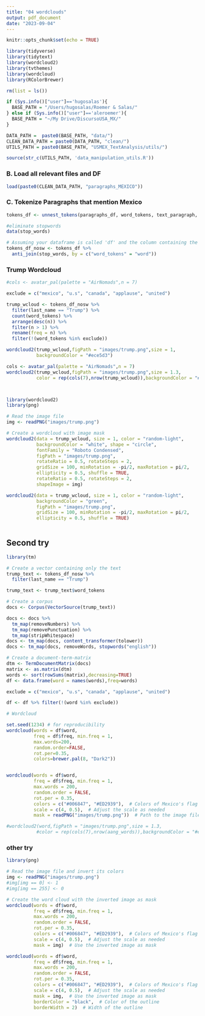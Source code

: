 ```yaml
---
title: "04 wordclouds"
output: pdf_document
date: "2023-09-04"
---
```


```r
knitr::opts_chunk$set(echo = TRUE)
```

```r
library(tidyverse)
library(tidytext)
library(wordcloud2)
library(tvthemes)
library(wordcloud)
library(RColorBrewer)
```

```r
rm(list = ls())

if (Sys.info()["user"]=='hugosalas'){
  BASE_PATH = "/Users/hugosalas/Roemer & Salas/"
} else if (Sys.info()["user"]=='aleroemer'){
  BASE_PATH = "~/My Drive/DiscursoUSA_MX/"
}

DATA_PATH =  paste0(BASE_PATH, "data/")
CLEAN_DATA_PATH = paste0(DATA_PATH, "clean/")
UTILS_PATH = paste0(BASE_PATH, "USMEX_TextAnalysis/utils/")

source(str_c(UTILS_PATH, 'data_manipulation_utils.R'))
```

### B. Load all relevant files and DF

```r
load(paste0(CLEAN_DATA_PATH, "paragraphs_MEXICO"))
```

### C. Tokenize Paragraphs that mention Mexico
```r
tokens_df <- unnest_tokens(paragraphs_df, word_tokens, text_paragraph, token = "words")

#eliminate stopwords
data(stop_words)

# Assuming your dataframe is called 'df' and the column containing the tokens is called 'word_tokens'
tokens_df_nosw <- tokens_df %>%
  anti_join(stop_words, by = c("word_tokens" = "word"))
```


### Trump Wordcloud
```r
#cols <- avatar_pal(palette = "AirNomads",n = 7)

exclude = c("mexico", "u.s", "canada", "applause", "united")

trump_wcloud <- tokens_df_nosw %>%
  filter(last_name == "Trump") %>%
  count(word_tokens) %>%
  arrange(desc(n)) %>%
  filter(n > 1) %>%
  rename(freq = n) %>% 
  filter(!(word_tokens %in% exclude))

wordcloud2(trump_wcloud,figPath = "images/trump.png",size = 1,
           backgroundColor = "#ece5d3")

cols <- avatar_pal(palette = "AirNomads",n = 7)
wordcloud2(trump_wcloud,figPath = "images/trump.png",size = 1.3,
           color = rep(cols(7),nrow(trump_wcloud)),backgroundColor = "#ece5d3")



library(wordcloud2)
library(png)

# Read the image file
img <- readPNG("images/trump.png")

# Create a wordcloud with image mask
wordcloud2(data = trump_wcloud, size = 1, color = "random-light",
           backgroundColor = "white", shape = "circle",
           fontFamily = "Roboto Condensed",
           figPath = "images/trump.png",
           rotateRatio = 0.5, rotateSteps = 2,
           gridSize = 100, minRotation = -pi/2, maxRotation = pi/2,
           ellipticity = 0.5, shuffle = TRUE,
           rotateRatio = 0.5, rotateSteps = 2,
           shapeImage = img)

wordcloud2(data = trump_wcloud, size = 1, color = "random-light",
           backgroundColor = "green",
           figPath = "images/trump.png",
           gridSize = 100, minRotation = -pi/2, maxRotation = pi/2,
           ellipticity = 0.5, shuffle = TRUE)
           

```

## Second try

```r
library(tm)

# Create a vector containing only the text
trump_text <- tokens_df_nosw %>%
  filter(last_name == "Trump")

trump_text <- trump_text$word_tokens

# Create a corpus
docs <- Corpus(VectorSource(trump_text))

docs <- docs %>%
  tm_map(removeNumbers) %>%
  tm_map(removePunctuation) %>%
  tm_map(stripWhitespace)
docs <- tm_map(docs, content_transformer(tolower))
docs <- tm_map(docs, removeWords, stopwords("english"))

# Create a document-term-matrix
dtm <- TermDocumentMatrix(docs) 
matrix <- as.matrix(dtm) 
words <- sort(rowSums(matrix),decreasing=TRUE) 
df <- data.frame(word = names(words),freq=words)

exclude = c("mexico", "u.s", "canada", "applause", "united")

df <- df %>% filter(!(word %in% exclude))

# Wordcloud

set.seed(1234) # for reproducibility 
wordcloud(words = df$word,
          freq = df$freq, min.freq = 1,           
          max.words=200, 
          random.order=FALSE, 
          rot.per=0.35,  
          colors=brewer.pal(8, "Dark2"))


wordcloud(words = df$word,
          freq = df$freq, min.freq = 1,           
          max.words = 200, 
          random.order = FALSE, 
          rot.per = 0.35,  
          colors = c("#006847", "#ED2939"),  # Colors of Mexico's flag
          scale = c(4, 0.5),  # Adjust the scale as needed
          mask = readPNG("images/trump.png"))  # Path to the image file

#wordcloud2(word,figPath = "images/trump.png",size = 1.3,
           #color = rep(cols(7),nrow(aang_words)),backgroundColor = "#ece5d3")

```

### other try

```r
library(png)

# Read the image file and invert its colors
img <- readPNG("images/trump.png")
#img[img == 0] <- 1
#img[img == 255] <- 0

# Create the word cloud with the inverted image as mask
wordcloud(words = df$word,
          freq = df$freq, min.freq = 1,           
          max.words = 200, 
          random.order = FALSE, 
          rot.per = 0.35,  
          colors = c("#006847", "#ED2939"),  # Colors of Mexico's flag
          scale = c(4, 0.5),  # Adjust the scale as needed
          mask = img)  # Use the inverted image as mask

wordcloud(words = df$word,
          freq = df$freq, min.freq = 1,           
          max.words = 200, 
          random.order = FALSE, 
          rot.per = 0.35,  
          colors = c("#006847", "#ED2939"),  # Colors of Mexico's flag
          scale = c(4, 0.5),  # Adjust the scale as needed
          mask = img,  # Use the inverted image as mask
          borderColor = "black",  # Color of the outline
          borderWidth = 2)  # Width of the outline
```

